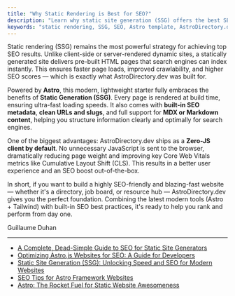 ```yaml
---
title: "Why Static Rendering is Best for SEO?"
description: "Learn why static site generation (SSG) offers the best SEO performance, and how AstroDirectory.dev leverages it with optimized metadata, clean URLs, and zero client-side JavaScript."
keywords: "static rendering, SSG, SEO, Astro template, AstroDirectory.dev, SEO optimized, zero-js, fast loading, clean URLs"
---
```


Static rendering (SSG) remains the most powerful strategy for achieving top SEO results. Unlike client-side or server-rendered dynamic sites, a statically generated site delivers pre-built HTML pages that search engines can index instantly. This ensures faster page loads, improved crawlability, and higher SEO scores — which is exactly what AstroDirectory.dev was built for.

Powered by **Astro**, this modern, lightweight starter fully embraces the benefits of **Static Generation (SSG)**. Every page is rendered at build time, ensuring ultra-fast loading speeds. It also comes with **built-in SEO metadata**, **clean URLs and slugs**, and full support for **MDX or Markdown content**, helping you structure information clearly and optimally for search engines.

One of the biggest advantages: AstroDirectory.dev ships as a **Zero-JS client by default**. No unnecessary JavaScript is sent to the browser, dramatically reducing page weight and improving key Core Web Vitals metrics like Cumulative Layout Shift (CLS). This results in a better user experience and an SEO boost out-of-the-box.

In short, if you want to build a highly SEO-friendly and blazing-fast website — whether it's a directory, job board, or resource hub — AstroDirectory.dev gives you the perfect foundation. Combining the latest modern tools (Astro + Tailwind) with built-in SEO best practices, it's ready to help you rank and perform from day one.

Guillaume Duhan

----

- [A Complete, Dead-Simple Guide to SEO for Static Site Generators](https://buttercms.com/blog/a-complete-dead-simple-guide-to-seo-for-static-site-generators/)
- [Optimizing Astro.js Websites for SEO: A Guide for Developers](https://medium.com/@aisyndromeart/optimizing-astro-js-websites-for-seo-a-guide-for-developers-25fcd20c8e30)
- [Static Site Generation (SSG): Unlocking Speed and SEO for Modern Websites](https://dev.to/amenibensaada/static-site-generation-ssg-unlocking-speed-and-seo-for-modern-websites-34m0)
- [SEO Tips for Astro Framework Websites](https://www.evolvingdev.com/post/seo-tips-for-astro)
- [Astro: The Rocket Fuel for Static Website Awesomeness](https://madappgang.com/blog/astro-the-rocket-fuel-for-static-website-awesomeness/)
